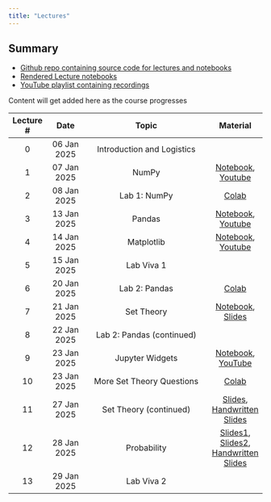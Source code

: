 ```yaml
---
title: "Lectures"
---
```


::: {.callout-tip}
## Summary

* [Github repo containing source code for lectures and notebooks](https://github.com/nipunbatra/psdv-teaching)
* [Rendered Lecture notebooks](https://nipunbatra.github.io/psdv-teaching/notebooks.html)
* [YouTube playlist containing recordings](https://www.youtube.com/watch?v=CAzR00au0T0&list=PLftoLyLEwECCTFpc8_-gV8NqG_LgdL3Uy&index=1) 

Content will get added here as the course progresses

:::


| Lecture # |    Date     | Topic                                  | Material | 
| :-------: | :-----------: | :----------------------------------------------: |:--:| 
|     0     | 06 Jan 2025 | Introduction and Logistics |           |   Slides, Notebook|         
|1| 07 Jan 2025| NumPy| [Notebook](https://nipunbatra.github.io/psdv-teaching/notebooks/intro-numpy.html), [Youtube](https://www.youtube.com/watch?v=CAzR00au0T0)|
|2| 08 Jan 2025| Lab 1: NumPy| [Colab](https://colab.research.google.com/drive/169vg_FV35sJ8irVXU82RrTwlR762Ph2g?usp=sharing)|
|3| 13 Jan 2025| Pandas| [Notebook](https://nipunbatra.github.io/psdv-teaching/notebooks/introduction-pandas.html), [Youtube](https://www.youtube.com/watch?v=iaQDhwFkAhA)|
|4| 14 Jan 2025| Matplotlib| [Notebook](https://nipunbatra.github.io/psdv-teaching/notebooks/introduction-matplotlib.html), [Youtube](https://www.youtube.com/watch?v=ERu46g5EzVk)|
|5| 15 Jan 2025| Lab Viva 1|
|6| 20 Jan 2025| Lab 2: Pandas| [Colab](https://colab.research.google.com/drive/1pmt8hSfwzhp8ke3uXsGrOt4XELdoTmr1?usp=sharing)|
|7| 21 Jan 2025| Set Theory|[Notebook](https://nipunbatra.github.io/psdv-teaching/notebooks/set.html), [Slides](https://probability4datascience.com/slides/Slide_2_01.pdf)|
|8| 22 Jan 2025| Lab 2: Pandas (continued)|
|9| 23 Jan 2025| Jupyter Widgets| [Notebook](https://nipunbatra.github.io/psdv-teaching/notebooks/widgets.html), [YouTube](https://www.youtube.com/watch?v=BJAaZaKxf00)
|10| 23 Jan 2025| More Set Theory Questions | [Colab](https://colab.research.google.com/drive/1RrjF2VZDcst0iUgW5zrpsBy-VWUfjtkJ?usp=sharing)
|11| 27 Jan 2025| Set Theory (continued)|[Slides](https://probability4datascience.com/slides/Slide_2_01.pdf), [Handwritten Slides](./slides/Set-Theory_27Jan.pdf)
|12| 28 Jan 2025| Probability|[Slides1](https://probability4datascience.com/slides/Slide_2_02.pdf), [Slides2](https://probability4datascience.com/slides/Slide_2_03.pdf), [Handwritten Slides](./slides/Probability_28Jan.pdf)
|13| 29 Jan 2025| Lab Viva 2|
